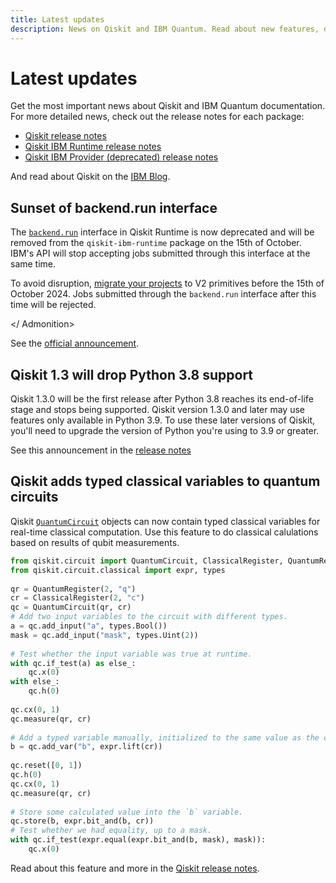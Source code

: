 ```yaml
---
title: Latest updates
description: News on Qiskit and IBM Quantum. Read about new features, deprecations, and more.
---
```


# Latest updates

Get the most important news about Qiskit and IBM Quantum documentation. For
more detailed news, check out the release notes for each package:

* [Qiskit release notes](/api/qiskit/release-notes)
* [Qiskit IBM Runtime release notes](/api/qiskit-ibm-runtime/release-notes)
* [Qiskit IBM Provider (deprecated) release notes](qiskit-ibm-provider/release-notes)

And read about Qiskit on the [IBM Blog](https://www.ibm.com/quantum/blog?topic=qiskit).

## Sunset of backend.run interface

The [`backend.run`](/api/qiskit-ibm-runtime/qiskit_ibm_runtime.IBMBackend#run)
interface in Qiskit Runtime is now deprecated and will be removed from the
`qiskit-ibm-runtime` package on the 15th of October. IBM's API will stop
accepting jobs submitted through this interface at the same time.

<Admonition type="caution" title="Action needed">

To avoid disruption, [migrate your
projects](/api/migration-guides/qiskit-runtime) to
V2 primitives before the 15th of October 2024. Jobs submitted through the
`backend.run` interface after this time will be rejected.

</ Admonition>

See the [official announcement](/announcements/product-updates/2024-04-15-backend-run-deprecation).

## Qiskit 1.3 will drop Python 3.8 support

Qiskit 1.3.0 will be the first release after Python 3.8 reaches its end-of-life
stage and stops being supported. Qiskit version 1.3.0 and later may use
features only available in Python 3.9. To use these later versions of Qiskit,
you'll need to upgrade the version of Python you're using to 3.9 or greater.

See this announcement in the [release notes](/api/qiskit/release-notes/1.1#deprecation-notes)

##  Qiskit adds typed classical variables to quantum circuits

Qiskit [`QuantumCircuit`](/api/qiskit/qiskit.circuit.QuantumCircuit) objects
can now contain typed classical variables for real-time classical computation.
Use this feature to do classical calulations based on results of qubit
measurements.

```python
from qiskit.circuit import QuantumCircuit, ClassicalRegister, QuantumRegister
from qiskit.circuit.classical import expr, types
 
qr = QuantumRegister(2, "q")
cr = ClassicalRegister(2, "c")
qc = QuantumCircuit(qr, cr)
# Add two input variables to the circuit with different types.
a = qc.add_input("a", types.Bool())
mask = qc.add_input("mask", types.Uint(2))
 
# Test whether the input variable was true at runtime.
with qc.if_test(a) as else_:
    qc.x(0)
with else_:
    qc.h(0)
 
qc.cx(0, 1)
qc.measure(qr, cr)
 
# Add a typed variable manually, initialized to the same value as the classical register.
b = qc.add_var("b", expr.lift(cr))
 
qc.reset([0, 1])
qc.h(0)
qc.cx(0, 1)
qc.measure(qr, cr)
 
# Store some calculated value into the `b` variable.
qc.store(b, expr.bit_and(b, cr))
# Test whether we had equality, up to a mask.
with qc.if_test(expr.equal(expr.bit_and(b, mask), mask)):
    qc.x(0)
```

Read about this feature and more in the [Qiskit release notes](/api/qiskit/release-notes/1.1#circuits-features).
